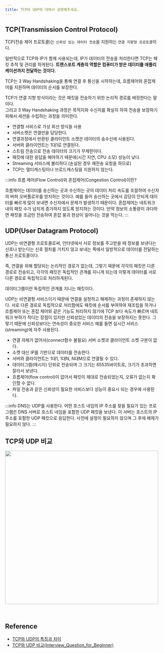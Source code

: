 ```yaml
---
title: TCP와 UDP에 대해서 설명해주세요.
---
```



## TCP(Transmission Control Protocol)

TCP(전송 제어 프로토콜)는 `신뢰성 있는 데이터 전송`을 지원하는 `연결 지향형 프로토콜`이다.

일반적으로 TCP와 IP가 함께 사용되는데, IP가 데이터의 전송을 처리한다면
TCP는 패킷 추적 및 관리를 하게된다. **트랜스포트 계층의 역할은 컴퓨터가 받은
데이터를 애플리케이션까지 전달하는 것이다.**

TCP는 3 Way Handshaking을 통해 연결 후
통신을 시작하는데, 흐름제어와 혼잡제어를 지원하며 데이터의 순서를 보장한다.

TCP가 연결 지향 방식이라는 것은 패킷을 전송하기 위한 논리적 경로를 배정한다는 말이다.  
그리고 3 Way Handshaking 과정은 목적지와 수신지를 확실히 하여 전송을 보장하기 위해서
세션을 수립하는 과정을 의미한다.

- 연결형 서비스로 가상 회선 방식을 사용
- 서버소켓은 연결만을 담당한다.
- 연결과정에서 반환된 클라이언트 소켓은 데이터의 송수신에 사용된다.
- 서버와 클라이언트는 1대1로 연결된다.
- 스트림 전송으로 전송 데이터의 크기가 무제한이다.
- 패킷에 대한 응답을 해야하기 때문에(시간 지연, CPU 소모) 성능이 낮다.
- Streaming 서비스에 불리하다.(손실된 경우 재전송 요청을 하므로)
- TCP는 멀티캐스팅이나 브로드캐스팅을 지원하지 않는다.

:::info
흐름 제어(Flow Control)와 혼잡제어(Congestion Control)이란?

흐름제어는 데이터를 송신하는 곳과 수신하는 곳의 데이터 처리 속도를 조절하여 수신자의
버퍼 오버플로우를 방지하는 것이다. 예를 들어 송신하는 곳에서 감당이 안되게 데이터를
빠르게 많이 보내면 수신자에서 문제가 발생하기 때문이다.
혼잡제어는 네트워크 내의 패킷 수가 넘치게 증가하지 않도록 방지하는 것이다.
만약 정보의 소통량이 과다하면 패킷을 조금만 전송하여 혼잡 붕괴 현상이 일어나는 것을 막는다.
:::

## UDP(User Datagram Protocol)

UDP는 비연결형 프로토콜로써, 인터넷에서 서로 정보를 주고받을 때 정보를
보낸다는 신호나 받는다는 신호 절차를 거치지 않고 보내는 쪽에서 일방적으로
데이터를 전달하는 통신 프로토콜이다.

즉, 연결을 위해 할당되는 논리적인 경로가 없는데, 그렇기 때문에
각각의 패킷은 다른 경로로 전송되고, 각각의 패킷은 독립적인 관계를 지니게
되는데 이렇게 데이터를 서로 다른 경로로 독립적으로 처리하게된다.

데이터그램이란 독립적인 관계를 지니는 패킷이다.

UDP는 비연결형 서비스이기 때문에 연결을 설정하고 해제하는 과정이 존재하지 않는다.
서로 다른 경로로 독립적으로 처리함에도 패킷에 순서를 부여하여 재조립을 하거나
흐름제어 또는 혼잡 제어와 같은 기능도 처리하지 않기에 TCP 보다 속도가 빠르며 네트워크
부하가 적다는 장점이 있지만 신뢰성있는 데이터의 전송을 보장하지는 못한다.
그렇기 때문에 신뢰성보다는 연속성이 중요한 서비스 예를 들면 실시간 서비스(streaming)에 자주 사용된다.

- 연결 자체가 없어서(connect함수 불필요) 서버 소켓과 클라이언트 소켓 구분이 없다.
- 소켓 대신 IP를 기반으로 데이터를 전송한다.
- 서버와 클라이언트는 1대1, 1대N, N대M으로 연결될 수 있다.
- 데이터그램(메시지) 단위로 전송되며 그 크기는 65535바이트로, 크기가 초과하면 잘라서 보낸다.
- 흐름제어(flow control)이 없어서 패킷이 제대로 전송되었는지, 오류가 없는지 확인할 수 없다.
- 파일 전송과 같은 신뢰성이 필요한 서비스보다 성능이 중요시 되는 경우에 사용된다.

:::info
DNS는 UDP를 사용한다. 어떤 호스트 네임의 IP 주소를 찾을 필요가 있는 프로그램은 DNS
서버로 호스트 네임을 포함한 UDP 패킷을 보낸다. 이 서버는 호스트의 IP 주소를 포함한 UDP 패킷으로
응답한다. 사전에 설정이 필요하지 않으며 그 후에 해제가 필요하지 않다.
:::

## TCP와 UDP 비교

<Image
  src="https://user-images.githubusercontent.com/63354527/229673368-ff1005de-2acd-455c-8959-1db5082fe166.png"
  width="500px"
/>

<br />

## Reference

- [TCP와 UDP의 특징과 차이](https://mangkyu.tistory.com/15)
- [TCP와 UDP 비교(Interview_Question_for_Beginner)](https://github.com/JaeYeopHan/Interview_Question_for_Beginner/tree/master/Network#tcp%EC%99%80-udp%EC%9D%98-%EB%B9%84%EA%B5%90)
